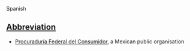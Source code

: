 Spanish

==[[Abbreviation]]==

*[[Procuraduría Federal del Consumidor]], a Mexican public organisation